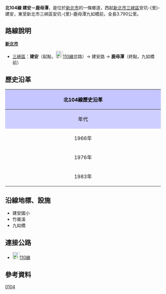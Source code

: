 {{Infobox TwRoad|
|Type=th
|Code=北104線
|Num=tp104
|Name=建安路
|Level=鄉道
|Length=3.790
|Start=[[新北市|新北市]][[三峽區|三峽區]]安坑-{里}-建安
|End=新北市三峽區安坑-{里}-鹿母潭
|OldNum=[[File:TW_THWtp115.png|30px]]
|OldNumB=1976
|OldNumE=1982
}}
'''北104線 建安－鹿母潭'''，是位於[[新北市|新北市]]的一條鄉道，西起[[新北市|新北市]][[三峽區|三峽區]]安坑-{里}-建安，東至新北市三峽區安坑-{里}-鹿母潭九如橋前，全長3.790公里。{{r|thb}}

== 路線說明 ==
{{expand|time=2011-04-13}}
;'''[[新北市|新北市]]'''
*[[三峽區|三峽區]]：'''建安'''（起點，[[File:TW_CHW110.svg|23px]][[縣道110號|110線]]岔路）→ 建安路 → '''鹿母潭'''（終點，九如橋前）

== 歷史沿革 ==
{| class="wikitable" style="width: 100%"
! style="text-align:center; background:#C5C5FF; color:black" colspan=3 align=center | 北104線歷史沿革
|- 
! style="text-align:center; background:#CFCFFF; color:black" width="8%" | 年代 !! style="text-align:center; background:#D3D3FF; color:black" width="40%" | 本編號沿革 !! style="text-align:center; background:#D3D3FF; color:black" width="52%" | 本路線沿革
|- 
! 1966年{{r|gazette1967}}
| 當時為'''下龜山橋－廣興'''線，長2公里 || 非公路或未修築
|-
! 1976年{{r|gazette1976}}
| 原線併入[[北105線|北105線]]，本編號成為空號 || 編為北115線（安坑－鹿母潭，3.770km）
|-
! 1983年
| colspan=2| 原北115線改編為北104線（安坑－鹿母潭，3.790km）
|}

== 沿線地標、設施 ==
*建安國小
*竹崙溪
*九如橋

== 連接公路 ==
*[[File:TW_CHW110.svg|23px]][[縣道110號|110線]]

== 參考資料 ==
{{reflist|refs=

<ref name="thb">{{cite web |url=http://spreadsheets.google.com/pub?key=0Avc0r7dng8JrdFF0YmRlSEl1dWhxVmJtR2hwZDFmcFE&gid=0 |title=臺北縣鄉道公路路線表 |accessdate=2011-04-02 |date=2010-07-19 |publisher=公路總局 |archive-date=2014-04-20 |archive-url=https://web.archive.org/web/20140420112137/https://spreadsheets.google.com/pub?key=0Avc0r7dng8JrdFF0YmRlSEl1dWhxVmJtR2hwZDFmcFE&gid=0 |dead-url=yes }}</ref>

<ref name="gazette1967">{{cite web |url=http://gaz.ncl.edu.tw/detail.jsp?sysid=E0919092 |title=公告「臺灣省省、縣、鄉道及專用公路變更暨新闢路線里程表」 |accessdate=2010-08-19 |date=1967-07-22 |work=政府公報資訊網 |publisher=臺灣省政府 |archive-date=2021-04-06 |archive-url=https://web.archive.org/web/20210406140832/https://gaz.ncl.edu.tw/detail.jsp?sysid=E0919092 |dead-url=yes }}</ref>

<ref name="gazette1976">{{cite web |url=http://gaz.ncl.edu.tw/detail.jsp?sysid=E0814166 |title=公告「65年度臺灣省公路資料統計表」 |accessdate=2010-08-19 |date=1977-09-09 |work=政府公報資訊網 |publisher=臺灣省政府 |archive-date=2021-01-24 |archive-url=https://web.archive.org/web/20210124163606/https://gaz.ncl.edu.tw/detail.jsp?sysid=E0814166 |dead-url=yes }}</ref>

}}

{{新北市鄉道}}

[[Category:新北市區道|0104]]
